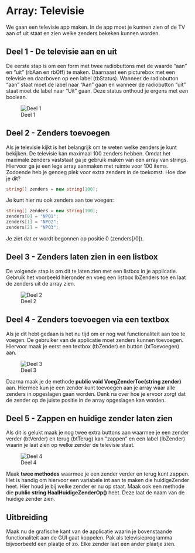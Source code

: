 # Array: Televisie

We gaan een televisie app maken. In de app moet je kunnen zien of de TV aan of uit staat en zien welke zenders bekeken kunnen worden. 


## Deel 1 - De televisie aan en uit

De eerste stap is om een form met twee radiobuttons met de waarde "aan" en "uit" (rbAan en rbOff) te maken. Daarnaast een picturebox met een televisie en daarboven op een label (tbStatus). Wanneer de radiobutton "aan" staat moet de label naar "Aan" gaan en wanneer de radiobutton "uit" staat moet de label naar "Uit" gaan. Deze status onthoud je ergens met een boolean.

![Deel 1](figures/Televisie-ui-deel-1.png)

## Deel 2 - Zenders toevoegen

Als je televisie kijkt is het belangrijk om te weten welke zenders je kunt bekijken. De televisie kan maximaal 100 zenders hebben. Omdat het maximale zenders vaststaat ga je gebruik maken van een array van strings. Hiervoor ga je een lege array aanmaken met ruimte voor 100 items. Zodoende heb je genoeg plek voor extra zenders in de toekomst. Hoe doe je dit?

```csharp
string[] zenders = new string[100];
```

Je kunt hier nu ook zenders aan toe voegen:

```csharp
string[] zenders = new string[100];
zenders[0] = "NPO1";
zenders[1] = "NPO2";
zenders[2] = "NPO3";
```

Je ziet dat er wordt begonnen op positie 0 (zenders[/0]). 

## Deel 3 - Zenders laten zien in een listbox

De volgende stap is om dit  te laten zien met een listbox in je applicatie. Gebruik het voorbeeld hieronder en voeg een listbox lbZenders toe en laat de zenders uit de array zien.

![Deel 2](figures/Televisie-ui-deel-2.png)

## Deel 4 - Zenders toevoegen via een textbox

Als je dit hebt gedaan is het nu tijd om er nog wat functionaliteit aan toe te voegen. De gebruiker van de applicatie moet zenders kunnen toevoegen. Hiervoor maak je eerst een  textbox (tbZender) en button (btToevoegen) aan. 

![Deel 3](figures/Televisie-ui-deel-3.png)

Daarna maak je de methode  **public void VoegZenderToe(string zender)** aan. Hiermee kun je een zender kunt toevoegen aan je array waar alle zenders in opgeslagen gaan worden. Denk na over hoe je ervoor zorgt dat de zender op de juiste positie in de array opgeslagen kan worden.

## Deel 5 - Zappen en huidige zender laten zien

Als dit is gelukt maak je nog twee extra buttons aan waarmee je een zender verder (btVerder) en terug (btTerug) kan "zappen" en een label (lbZender) waarin je laat zien op welke zender de televisie staat.

![Deel 4](figures/Televisie-ui-deel-4.png)

Maak **twee methodes** waarmee je een zender verder en terug kunt zappen. Het is handig om hiervoor een variabele int aan te maken die huidigeZender heet. Hier houd je bij welke zender er nu op staat. Maak ook een methode die **public string HaalHuidigeZenderOp()** heet. Deze laat de naam van de huidige zender zien.

## Uitbreiding

Maak nu de grafische kant van de applicatie waarin je bovenstaande functionaliteit aan de GUI gaat koppelen. Pak als televisieprogramma bijvoorbeeld een plaatje of zo. Elke zender laat een ander plaatje zien.

